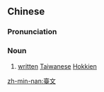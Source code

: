 {{also|台文}}
==Chinese==
{{zh-forms|s=台文|t2=台文}}
{{wikipedia|lang=zh}}

===Pronunciation===
{{zh-pron
|m=táiwén
|c=toi4 man4
|mn=Tâi-bûn
|cat=n
}}

===Noun===
{{zh-noun}}

# [[written]] [[Taiwanese]] [[Hokkien]]

[[zh-min-nan:臺文]]